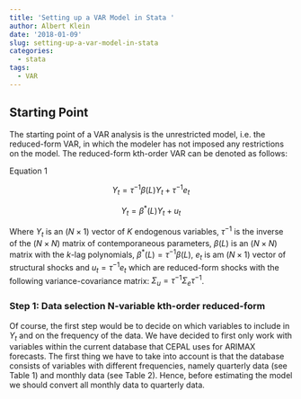 ```yaml
---
title: 'Setting up a VAR Model in Stata '
author: Albert Klein
date: '2018-01-09'
slug: setting-up-a-var-model-in-stata
categories:
  - stata
tags:
  - VAR
---
```




## Starting Point

The starting point of a VAR analysis is the unrestricted model, i.e. the reduced-form VAR, in which the modeler has not imposed any restrictions on the model. The reduced-form kth-order VAR can be denoted as follows:


Equation 1

$$Y_t = \tau^{-1} \beta (L) Y_t +  \tau^{-1} e_t$$



$$Y_t = \beta^{*} (L) Y_t +  u_t$$

Where $Y_t$ is an $(N \times 1)$ vector of $K$ endogenous variables, $\tau^{-1}$ is the inverse of the $(N \times N)$ matrix of contemporaneous parameters, $\beta(L)$ is an $(N \times N)$ matrix with the $k$-lag polynomials, $\beta^{*} (L) = \tau^{-1} \beta  (L)$, $e_t$ is am $(N \times 1)$ vector of structural shocks and $u_t = \tau^{-1} e_t$ which are reduced-form shocks with the following variance-covariance matrix: $\Sigma_u = \tau^{-1} \Sigma_e \tau^{-1}$.

### Step 1: Data selection N-variable kth-order reduced-form


Of course, the first step would be to decide on which variables to include in $Y_t$ and on the frequency of the data. We have decided to first only work with variables within the current database that CEPAL uses for ARIMAX forecasts. 
The first thing we have to take into account is that the database consists of variables with different frequencies, namely quarterly data (see Table 1) and monthly data (see Table 2). Hence, before estimating the model we should convert all monthly data to quarterly data. 




